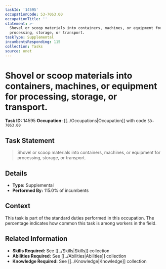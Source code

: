 ```yaml
---
taskId: '14595'
occupationCode: 53-7063.00
occupationTitle: ''
statement: >-
  Shovel or scoop materials into containers, machines, or equipment for
  processing, storage, or transport.
taskType: Supplemental
incumbentsResponding: 115
collection: Tasks
source: onet
---
```

# Shovel or scoop materials into containers, machines, or equipment for processing, storage, or transport.

**Task ID:** 14595
**Occupation:** [[../Occupations|Occupation]] with code `53-7063.00`

## Task Statement

> Shovel or scoop materials into containers, machines, or equipment for processing, storage, or transport.

## Details

- **Type:** Supplemental
- **Performed By:** 115.0% of incumbents

## Context

This task is part of the standard duties performed in this occupation. The percentage indicates how common this task is among workers in the field.

## Related Information

- **Skills Required:** See [[../Skills|Skills]] collection
- **Abilities Required:** See [[../Abilities|Abilities]] collection
- **Knowledge Required:** See [[../Knowledge|Knowledge]] collection
